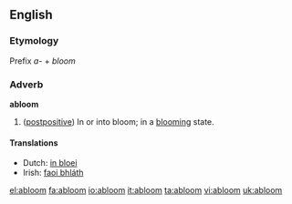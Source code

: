 ==English==

===Etymology===
Prefix ''a-'' + ''bloom''

===Adverb===
'''abloom'''

# ([[postpositive]]) In or into bloom; in a [[blooming]] state.

====Translations====
{{top}}
*Dutch: [[in bloei]]
*Irish: [[faoi bhláth]]
{{mid}}
{{bottom}}

[[el:abloom]]
[[fa:abloom]]
[[io:abloom]]
[[it:abloom]]
[[ta:abloom]]
[[vi:abloom]]
[[uk:abloom]]